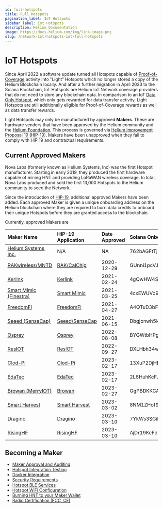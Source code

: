 ```yaml
---
id: full-hotspots
title: Full Hotspots
pagination_label: IoT Hotspots
sidebar_label: Iot Hotspots
description: Helium Documentation
image: https://docs.helium.com/img/link-image.png
slug: /network-iot/hotspots-iot/full-hotspots
---
```


# IoT Hotspots

Since April 2022 a software update turned all Hotspots capable of [Proof-of-Coverage](/iot/proof-of-coverage) activity into 
"Light" Hotspots which no longer stored a copy of the Helium Blockchain locally. And after a further 
migration in April 2023 to the Solana Blockchain, IoT Hotspots are Helium IoT Network coverage providers 
that do not need to store any blockchain data.
In comparison to an IoT [Data Only Hotspot](/iot/data-only-hotspots), which only gets rewarded for
data transfer activity, Light Hotspots are still additionally eligible for Proof-of-Coverage rewards 
as well as data transfer rewards.

Light Hotspots may only be manufactured by approved **Makers**. These are hardware vendors that have
been approved by the Helium community and the [Helium Foundation](https://helium.foundation). This
process is governed via
[Helium Improvement Proposal 19 (HIP-19)](https://github.com/helium/HIP/blob/master/0019-third-party-manufacturers.md).
Makers have been unapproved when they fail to comply with HIP 19 and contractual requirements.

## Current Approved Makers

Nova Labs (formerly known as Helium Systems, Inc) was the first Hotspot manufacturer. Starting in
early 2019, they produced the first hardware capable of mining HNT and providing LoRaWAN wireless
coverage. In total, Nova Labs produced and sold the first 13,000 Hotspots to the Helium community to
seed the Network.

Since the introduction of
[HIP-19](https://github.com/helium/HIP/blob/master/0019-third-party-manufacturers.md), additional
approved Makers have been added. Each approved Maker is given a unique onboarding address on the
Helium blockchain where they are required to burn data credits to onboard their unique Hotspots
before they are granted access to the blockchain.

Currently, approved Makers are

| Maker Name | HIP-19 Application | Date Approved | Solana Onboarding Maker Address |
| :----------------------------------------------------- | :----------------------------------------------------------------------------------------------------------- | :------------ | :-------------------------------------------------- |
| [Helium Systems, Inc.](https://helium.com) | N/A | NA | 762bAGFtTj7L5UM92Rgz8YNtR7Rz6JmCZpUWxEDa5MfN |
| [RAKwireless/MNTD](https://www.getmntd.com/) | [RAK/CalChip](https://github.com/dewi-alliance/hotspot-manufacturers/blob/main/applications/rak-wireless.md) | 2020-12-29 | GUnni1pcVJjA6paJDvHxBixiJMdMCKYVX2YotBpXPUP1 |
| [Kerlink](https://www.kerlink.com) | [Kerlink](https://github.com/dewi-alliance/hotspot-manufacturers/blob/main/applications/kerlink.md) | 2021-02-24 | 4gQwHW4Sy9SGfjrNn1ALgVcHYcbBHA1p2F4NWVmoqRkN |
| [Smart Mimic (Finestra)](https://thefinestra.com/) | [Smart Mimic](https://github.com/dewi-alliance/hotspot-manufacturers/blob/main/applications/smart-mimic.md) | 2021-03-25 | 4cxEWUVc9awGNU35CN9zxYzQBCXKie44KcrsjPyD1JhE |
| [FreedomFi](https://freedomfi.com/) | [FreedomFi](https://github.com/dewi-alliance/hotspot-manufacturers/blob/main/applications/freedomfi.md) | 2021-04-27 | A4QTuD3bFUCnBfBaxazJs65dcQbA1yDaAmooWSiVz1P8  |
| [Seeed (SenseCap)](https://www.sensecapmx.com/) | [Seeed/SenseCap](https://github.com/dewi-alliance/hotspot-manufacturers/blob/main/applications/seeed.md) | 2021-06-15 | Dbgjonwh5kzaQ4N9QFghC6UvFjQrMx1d9gRVf7ZWJTAT |
| [Osprey](https://www.ospreyelectronics.io) | [Osprey](https://github.com/dewi-alliance/hotspot-manufacturers/blob/main/Ingenious-Technology.md)| 2022-08-08 |BYGWtbHPgh95Ceof8e1pLX64hFoddEWg1VBXoutpA2xA |
| [ResIOT](https://www.resiot.io) | [ResIOT](https://github.com/dewi-alliance/hotspot-manufacturers/blob/main/applications/ResIOT%20X1%20Full-Miner.md) | 2022-09-27 |DXLHbh34wg3WfwigZ9QGax6qV33KqMMpLASHXdyfCKnJ |
| [Clod-Pi](https://clodpi.io) | [Clod-Pi](https://github.com/dewi-alliance/hotspot-manufacturers/blob/main/applications/clodpi.md)| 2023-02-17 |13XuP2DjHEHVkKguDDZD2ev5AeqMLuJ8UQ44efEcDmVTnBcvc6F  |
| [EdaTec](https://www.eda-iot.com) | [EdaTec](https://github.com/dewi-alliance/hotspot-manufacturers/blob/main/applications/edatec-light.md) | 2023-02-17 | 2L6HuhKcFJWHgQrfc9S2QLEvBzRkGx86Dy18uhn1yRbb |
| [Browan (MerryIOT)](https://www.browan.com/) | [Browan](https://github.com/dewi-alliance/hotspot-manufacturers/blob/main/applications/MerryIoT%20Light%20Hotspot%20V2.md) | 2023-02-27 | GgPBDKKCARqehPH8JCU5tZLFbRR86hLH1f2KPSXfrfPX |
| [Smart Harvest](https://smartharvest.ca) | [Smart Harvest](https://github.com/SmartHarvestInstruments/HIP/blob/master/0019-third-party-manufacturers/smart-harvest-instruments.md)| 2023-03-02 | 8NM1ZHof9r7cAtEUSV5NKWirq8DWtADM58drodaVX5mc |
| [Dragino](https://www.dragino.com/products/lora-lorawan-gateway.html) |[Dragino](https://github.com/dewi-alliance/hotspot-manufacturers/blob/main/applications/dragino-light-hotspot.md)| 2023-03-10 | 7YkWs3SGiB1KuXp2G3HUwSQMCtwDMiKZBVEaCgh7NMyB |
| [RisingHF](https://www.risinghf.com) | [RisingHF](https://github.com/dewi-alliance/hotspot-manufacturers/blob/main/applications/risinghf.md)| 2023-03-10 |AjDr19KeFdD94vQJ4FLaqJ1s1MGY6KfYFHq4wrPnbonB |

## Becoming a Maker

- [Maker Approval and Auditing](/hotspot-makers/become-a-maker/maker-approval-auditing)
- [Hotspot Integration Testing](/hotspot-makers/become-a-maker/hotspot-integration-testing)
- [Docker Integration](/hotspot-makers/become-a-maker/docker-integration)
- [Security Requirements](/hotspot-makers/become-a-maker/security-requirements)
- [Hotspot BLE Services](/hotspot-makers/become-a-maker/hotspot-ble-services)
- [Hotspot WiFi Configuration](/hotspot-makers/become-a-maker/hotspot-wifi-configuration)
- [Burning HNT to your Maker Wallet](/hotspot-makers/become-a-maker/burn-hnt-to-maker-wallet)
- [Radio Certification (FCC, CE)](/hotspot-makers/hotspot-audit-process#radio-certifications)
